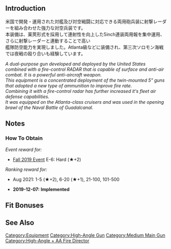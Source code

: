 {{EquipmentInfo}}

==Introduction==
米国で開発・運用された対艦及び対空戦闘に対応できる両用砲兵装に射撃レーダーを組み合わせた強力な対空兵装です。<br>
本装備は、薬莢形式を採用して連射性を向上した5inch連装両用報を集中運用、さらに射撃レーダーと連動することで高い<br>
艦隊防空能力を実現しました。Atlanta級などに装備され、第三次ソロモン海戦では夜戦の殴り合いも経験しています。

''A dual-purpose gun developed and deployed by the United States combined with a fire-control RADAR that is capable of surface and anti-air combat. It is a powerful anti-aircraft weapon.''<br>
''This equipment is a concentrated deployment of the twin-mounted 5" guns that adopted a new type of ammunition to improve fire rate.''<br>
''Combining it with a fire-control radar has further increased it's fleet air defense capabilities.''<br>
''It was equipped on the Atlanta-class cruisers and was used in the opening brawl of the Naval Battle of Guadalcanal.''

==Notes==
<div class="mw-collapsible"><h3>How To Obtain</h3>
<div class="mw-collapsible-content">
''Event reward for:''
* [[Fall 2019 Event]] E-6: Hard (★+2)

''Ranking reward for:''
* Aug 2021: 1-5 (★+2), 6-20 (★+1), 21-100, 101-500

</div></div>


<div class="mw-collapsible><h3>Updates History</h3>
<div class="mw-collapsible-content>
* '''2019-12-07:''' '''Implemented'''
</div></div>

==Fit Bonuses==
{{:GFCS Mk.37 + 5inch Twin Dual-purpose Gun Mount (Concentrated Deployment)/Bonuses}}

==See Also==
{{Equipmentlist}}
[[Category:Equipment]]
[[Category:High-Angle Gun]]
[[Category:Medium Main Gun]]
[[Category:High-Angle + AA Fire Director]]